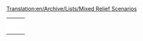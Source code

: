 [[Translation:en/Archive/Lists/Mixed Relief Scenarios]]
{{en/scenarios by relief}}

{|
|- valign="top"
|style="border:none;background:white"|
{{en/Scenario/Italy}}

|style="border:none;background:white"|
{{en/Scenario/Kloof}}

|style="border:none;background:white"|
{{en/Scenario/Europe}}

|- valign="top"
|style="border:none;background:white"|
{{en/Scenario/United Kingdom}}

|style="border:none;background:white"|
{{en/Scenario/Get Your Ships}}

|style="border:none;background:white"|
{{en/Scenario/Climb up the Mountains}}

|- valign="top"
|style="border:none;background:white"|
{{en/Scenario/Lakes}}

|style="border:none;background:white"|
{{en/Scenario/Desert Tracking}}

|style="border:none;background:white"|
{{en/Scenario/New Industries 2}}

|- valign="top"
|style="border:none;background:white"|
{{en/Scenario/The Barrens}}

|style="border:none;background:white"|
{{en/Scenario/CarstsWorldScenario}}

|style="border:none;background:white"|
{{en/Scenario/Cuba}}

|- valign="top"
|style="border:none;background:white"|
{{en/Scenario/Whistler}}

|style="border:none;background:white"|
{{en/Scenario/South West France}}

|-
|style="border:none;background:white"|
{{en/Scenario/German Reunification}}

|style="border:none;background:white"|
{{en/Scenario/Home Delivery}}

|style="border:none;background:white"|
{{en/Scenario/UltimaV Britannia}}

|-
|style="border:none;background:white"|
{{en/Scenario/Colorado}}
|}
